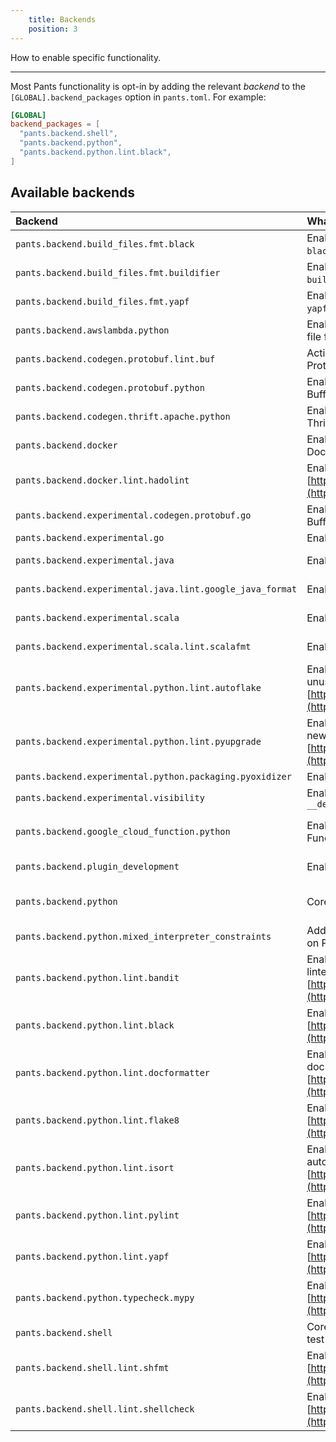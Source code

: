 ```yaml
---
    title: Backends
    position: 3
---
```


How to enable specific functionality.

---

Most Pants functionality is opt-in by adding the relevant _backend_ to the `[GLOBAL].backend_packages` option in `pants.toml`. For example:

```toml title="pants.toml"
[GLOBAL]
backend_packages = [
  "pants.backend.shell",
  "pants.backend.python",
  "pants.backend.python.lint.black",
]
```

## Available backends

| Backend                                                   | What it does                                                                                                                              | Docs                                                                                    |
| :-------------------------------------------------------- | :---------------------------------------------------------------------------------------------------------------------------------------- | :-------------------------------------------------------------------------------------- |
| `pants.backend.build_files.fmt.black`                     | Enables autoformatting `BUILD` files using `black`.                                                                                       |                                                                                         |
| `pants.backend.build_files.fmt.buildifier`                | Enables autoformatting `BUILD` files using `buildifier`.                                                                                  |                                                                                         |
| `pants.backend.build_files.fmt.yapf`                      | Enables autoformatting `BUILD` files using `yapf`.                                                                                        |                                                                                         |
| `pants.backend.awslambda.python`                          | Enables generating an AWS Lambda zip file from Python code.                                                                               | [AWS Lambda](../../python/integrations/aws-lambda.mdx)                                  |
| `pants.backend.codegen.protobuf.lint.buf`                 | Activate the Buf formatter and linter for Protocol Buffers.                                                                               | [Protobuf](../../python/integrations/protobuf-and-grpc.mdx)                             |
| `pants.backend.codegen.protobuf.python`                   | Enables generating Python from Protocol Buffers. Includes gRPC support.                                                                   | [Protobuf and gRPC](../../python/integrations/protobuf-and-grpc.mdx)                    |
| `pants.backend.codegen.thrift.apache.python`              | Enables generating Python from Apache Thrift.                                                                                             | [Thrift](../../python/integrations/thrift.mdx)                                          |
| `pants.backend.docker`                                    | Enables building, running, and publishing Docker images.                                                                                  | [Docker overview](../../docker/docker-overview.mdx)                                     |
| `pants.backend.docker.lint.hadolint`                      | Enables Hadolint, a Docker linter: [https://github.com/hadolint/hadolint](https://github.com/hadolint/hadolint)                           | [Docker overview](../../docker/docker-overview.mdx)                                     |
| `pants.backend.experimental.codegen.protobuf.go`          | Enables generating Go from Protocol Buffers.                                                                                              |                                                                                         |
| `pants.backend.experimental.go`                           | Enables Go support.                                                                                                                       | [Go overview](../../go/go-overview.mdx)                                                 |
| `pants.backend.experimental.java`                         | Enables core Java support.                                                                                                                | [Java & Scala overview](../../java-and-scala/java-and-scala-overview.mdx)               |
| `pants.backend.experimental.java.lint.google_java_format` | Enables Google Java Format.                                                                                                               | [Java & Scala overview](../../java-and-scala/java-and-scala-overview.mdx)               |
| `pants.backend.experimental.scala`                        | Enables core Scala support.                                                                                                               | [Java & Scala overview](../../java-and-scala/java-and-scala-overview.mdx)               |
| `pants.backend.experimental.scala.lint.scalafmt`          | Enables the Scalafmt formatter.                                                                                                           | [Java & Scala overview](../../java-and-scala/java-and-scala-overview.mdx)               |
| `pants.backend.experimental.python.lint.autoflake`        | Enables Autoflake, which removes unused Python imports: [https://pypi.org/project/autoflake/](https://pypi.org/project/autoflake/)        | [Linters and formatters](../../python/python-overview/linters-and-formatters.mdx)       |
| `pants.backend.experimental.python.lint.pyupgrade`        | Enables Pyupgrade, which upgrades to new Python syntax: [https://pypi.org/project/pyupgrade/](https://pypi.org/project/pyupgrade/)        | [Linters and formatters](../../python/python-overview/linters-and-formatters.mdx)       |
| `pants.backend.experimental.python.packaging.pyoxidizer`  | Enables `pyoxidizer_binary` target.                                                                                                       | [PyOxidizer](../../python/integrations/pyoxidizer.mdx)                                  |
| `pants.backend.experimental.visibility`                   | Enables `__dependencies_rules__` and `__dependents_rules__`                                                                               | [Visibility](./targets-and-build-files.mdx#visibility)                                  |
| `pants.backend.google_cloud_function.python`              | Enables generating a Google Cloud Function from Python code.                                                                              | [Google Cloud Function](../../python/integrations/google-cloud-functions.mdx)           |
| `pants.backend.plugin_development`                        | Enables `pants_requirements` target.                                                                                                      | [Plugins overview](../../writing-plugins/plugins-overview.mdx)                          |
| `pants.backend.python`                                    | Core Python support.                                                                                                                      | [Enabling Python support](../../python/python-overview/enabling-python-support.mdx)     |
| `pants.backend.python.mixed_interpreter_constraints`      | Adds the `py-constraints` goal for insights on Python interpreter constraints.                                                            | [Interpreter compatibility](../../python/python-overview/interpreter-compatibility.mdx) |
| `pants.backend.python.lint.bandit`                        | Enables Bandit, the Python security linter: [https://bandit.readthedocs.io/en/latest/](https://bandit.readthedocs.io/en/latest/).         | [Linters and formatters](../../python/python-overview/linters-and-formatters.mdx)       |
| `pants.backend.python.lint.black`                         | Enables Black, the Python autoformatter: [https://black.readthedocs.io/en/stable/](https://black.readthedocs.io/en/stable/).              | [Linters and formatters](../../python/python-overview/linters-and-formatters.mdx)       |
| `pants.backend.python.lint.docformatter`                  | Enables Docformatter, the Python docstring autoformatter: [https://github.com/myint/docformatter](https://github.com/myint/docformatter). | [Linters and formatters](../../python/python-overview/linters-and-formatters.mdx)       |
| `pants.backend.python.lint.flake8`                        | Enables Flake8, the Python linter: [https://flake8.pycqa.org/en/latest/](https://flake8.pycqa.org/en/latest/).                            | [Linters and formatters](../../python/python-overview/linters-and-formatters.mdx)       |
| `pants.backend.python.lint.isort`                         | Enables isort, the Python import autoformatter: [https://timothycrosley.github.io/isort/](https://timothycrosley.github.io/isort/).       | [Linters and formatters](../../python/python-overview/linters-and-formatters.mdx)       |
| `pants.backend.python.lint.pylint`                        | Enables Pylint, the Python linter: [https://www.pylint.org](https://www.pylint.org)                                                       | [Linters and formatters](../../python/python-overview/linters-and-formatters.mdx)       |
| `pants.backend.python.lint.yapf`                          | Enables Yapf, the Python formatter: [https://pypi.org/project/yapf/](https://pypi.org/project/yapf/)                                      | [Linters and formatters](../../python/python-overview/linters-and-formatters.mdx)       |
| `pants.backend.python.typecheck.mypy`                     | Enables MyPy, the Python type checker: [https://mypy.readthedocs.io/en/stable/](https://mypy.readthedocs.io/en/stable/).                  | [check](../../python/goals/check.mdx)                                                   |
| `pants.backend.shell`                                     | Core Shell support, including shUnit2 test runner.                                                                                        | [Shell overview](../../shell/shell-overview.mdx)                                        |
| `pants.backend.shell.lint.shfmt`                          | Enables shfmt, a Shell autoformatter: [https://github.com/mvdan/sh](https://github.com/mvdan/sh).                                         | [Shell overview](../../shell/shell-overview.mdx)                                        |
| `pants.backend.shell.lint.shellcheck`                     | Enables Shellcheck, a Shell linter: [https://www.shellcheck.net/](https://www.shellcheck.net/).                                           | [Shell overview](../../shell/shell-overview.mdx)                                        |
